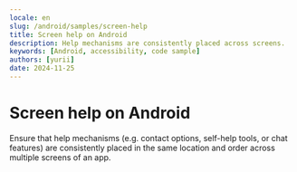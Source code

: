 ```yaml
---
locale: en
slug: /android/samples/screen-help
title: Screen help on Android
description: Help mechanisms are consistently placed across screens.
keywords: [Android, accessibility, code sample]
authors: [yurii]
date: 2024-11-25
---
```


# Screen help on Android

Ensure that help mechanisms (e.g. contact options, self-help tools, or chat features) are consistently placed in the same location and order across multiple screens of an app.

<CodeSample id="screen-help" framework="android" locale="en"/>
